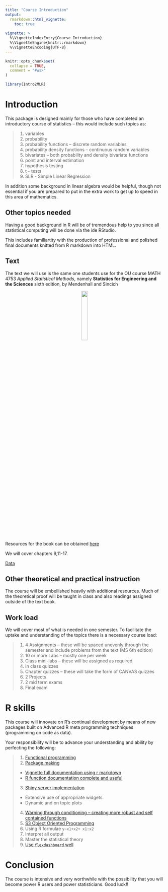 ```yaml
---
title: "Course Introduction"
output: 
  rmarkdown::html_vignette:
    toc: true
    
vignette: >
  %\VignetteIndexEntry{Course Introduction}
  %\VignetteEngine{knitr::rmarkdown}
  %\VignetteEncoding{UTF-8}
---
```


```r
knitr::opts_chunk$set(
  collapse = TRUE,
  comment = "#ws>"
)
```

```r
library(Intro2MLR)
```


# Introduction

This package is designed mainly for those who have completed an introductory course of statistics -- this would include such topics as:

> 
  1. variables
  2. probability
  3. probability functions -- discrete random variables
  5. probability density functions -- continuous random variables
  6. bivariates -- both probability and density bivariate functions
  7. point and interval estimation
  8. hypothesis testing
  10. t - tests
  11. SLR - Simple Linear Regression
  
In addition some background in linear algebra would be helpful, though not essential if you are prepared to put in the extra work to get up to speed in this area of mathematics.

## Other topics needed

Having a good background in R will be of tremendous help to you since all statistical computing will be done via the ide RStudio.

This includes familiartity with the production of professional and polished final documents knitted from R markdown into HTML.

## Text

The text we will use is the same one students use for the OU course MATH 4753 *Applied Statistical Methods*, namely **Statistics for Engineering and the Sciences** sixth edition, by Mendenhall and Sincich

<center>
![](https://images.routledge.com/common/jackets/amazon/978149872/9781498728850.jpg){ width=20%}
</center>

Resources for the book can be obtained [here](https://www.routledge.com/Statistics-for-Engineering-and-the-Sciences/Mendenhall-Sincich/p/book/9781498728850)

We will cover chapters 9,11-17.

[Data](https://www.routledge.com/downloads/K25936/K25936_Downloads.zip)

## Other theoretical and practical instruction

The course will be embellished heavily with additional resources. Much of the theoretical proof will be taught in class and also readings assigned outside of the text book.

## Work load

We will cover most of what is needed in one semester. To facilitate the uptake and understanding of the topics there is a necessary course load:

>
  1. 4 Assignments -- these will be spaced unevenly through the semester and include problems from the text (MS 6th edition)
  2. 10 or more Labs -- mostly one per week
  3. Class mini-labs -- these will be assigned as required
  4. In class quizzes
  5. Chapter quizzes -- these will take the form of CANVAS quizzes
  6. 2 Projects
  7. 2 mid term exams
  8. Final exam
  
  
# R skills

This course will innovate on R's continual development by means of new packages built on Advanced R meta programming techniques (programming on code as data).

Your responsibility will be to advance your understanding and ability by perfecting the following:

>
  1. [Functional programming](https://adv-r.hadley.nz/functions.html)
  2. [Package making](https://r-pkgs.org/)
      + [Vignette full documentation using r markdown](https://r-pkgs.org/vignettes.html)
      + [R function documentation complete and useful](https://r-pkgs.org/man.html#man-functions)
  3. [Shiny server implementation](https://shiny.rstudio.com/tutorial/#written-tutorials)
      + Extensive use of appropriate widgets
      + Dynamic and on topic plots
  4. [Warning through conditioning -- creating more robust and self contained functions](https://adv-r.hadley.nz/conditions.html) 
  5. [S3 Object Oriented Programming](https://adv-r.hadley.nz/s3.html)
  6. Using R formulae `y~x1+x2+ x1:x2`
  7. Interpret all output
  8. Master the statistical theory
  9. [Use `flexdashboard` well](https://rmarkdown.rstudio.com/flexdashboard/) 

  
# Conclusion

The course is intensive and very worthwhile with the possibility that you will become power R users and power statisticians.
Good luck!!
